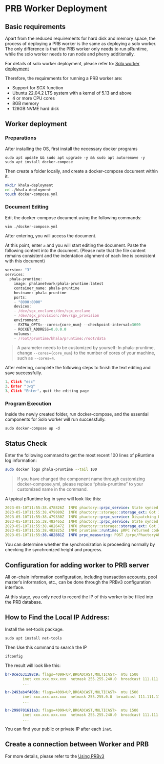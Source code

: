 # PRB Worker Deployment

## Basic requirements

Apart from the reduced requirements for hard disk and memory space, the process of deploying a PRB worker is the same as deploying a solo worker. The only difference is that the PRB worker only needs to run pRuntime, while the solo worker needs to run node and pherry additionally.

For details of solo worker deployment, please refer to: [Solo worker deployment](https://wiki.phala.network/en-us/mine/phala-worker/solo-worker-deployment/)

Therefore, the requirements for running a PRB worker are:

* Support for SGX function
* Ubuntu 22.04.2 LTS system with a kernel of 5.13 and above
* 4 or more CPU cores
* 8GB memory
* 128GB NVME hard disk

## Worker deployment

### Preparations

After installing the OS, first install the necessary docker programs

```undefined
sudo apt update && sudo apt upgrade -y && sudo apt autoremove -y
sudo apt install docker-compose
```

Then create a folder locally, and create a docker-compose document within it.

```bash
mkdir khala-deployment
cd ./khala-deployment
touch docker-compose.yml
```

### Document Editing

Edit the docker-compose document using the following commands:

```bash
vim ./docker-compose.yml 
```

After entering, you will access the document.

At this point, enter `a` and you will start editing the document. Paste the following content into the document. (Please note that the file content remains consistent and the indentation alignment of each line is consistent with this document)

```javascript
version: "3"
services:
  phala-pruntime:
    image: phalanetwork/phala-pruntime:latest
    container_name: phala-pruntime
    hostname: phala-pruntime
    ports:
    - "8000:8000"
    devices:
    - /dev/sgx_enclave:/dev/sgx_enclave
    - /dev/sgx_provision:/dev/sgx_provision
    environment:
    - EXTRA_OPTS=--cores={core_num} --checkpoint-interval=3600
    - ROCKET_ADDRESS=0.0.0.0
    volumes:
    - /root/pruntime/khala/pruntime:/root/data

```

> A parameter needs to be customized by yourself: In phala-pruntime, change `--cores={core_num}` to the number of cores of your machine, such as `--cores=4`.

After entering, complete the following steps to finish the text editing and save successfully.

```javascript
1、Click "esc"
2、Enter ":wq"
3、Click "Enter"，quit the editing page
```

### Program Execution

Inside the newly created folder, run docker-compose, and the essential components for Solo worker will run successfully.

```undefined
sudo docker-compose up -d
```

## Status Check

Enter the following command to get the most recent 100 lines of pRuntime log information:

```bash
sudo docker logs phala-pruntime --tail 100
```

> If you have changed the component name through customizing docker-compose.yml, please replace “phala-pruntime” to your customized name in the command.

A typical pRuntime log in sync will look like this:

```yaml
2023-05-10T11:55:38.478826Z  INFO phactory::prpc_service: State synced
2023-05-10T11:55:38.479089Z  INFO phactory::storage::storage_ext: Got 17 messages from OutboundMessages    
2023-05-10T11:55:38.479330Z  INFO phactory::prpc_service: Dispatching block=440838
2023-05-10T11:55:38.482465Z  INFO phactory::prpc_service: State synced
2023-05-10T11:55:38.482647Z  INFO phactory::storage::storage_ext: Got 11 messages from OutboundMessages    
2023-05-10T11:55:38.482825Z  INFO pruntime::runtime: pRPC returned code=200 size=4
2023-05-10T11:55:38.482881Z  INFO prpc_measuring: POST /prpc/PhactoryAPI.DispatchBlocks cost 18221 microseconds, status: 200   
```

You can determine whether the synchronization is proceeding normally by checking the synchronized height and progress.

## Configuration for adding worker to PRB server

All on-chain information configuration, including transaction accounts, pool master’s information, etc., can be done through the PRBv3 configuration interface.

At this stage, you only need to record the IP of this worker to be filled into the PRB database.

## How to Find the Local IP Address:

Install the net-tools package.

```undefined
sudo apt install net-tools
```

Then Use this command to search the IP

```undefined
ifconfig
```

The result will look like this:

```yaml
br-0cec631198c9: flags=4099<UP,BROADCAST,MULTICAST>  mtu 1500
        inet xxx.xxx.xxx.xxx  netmask 255.255.240.0  broadcast 111.111.111.111
        ...

br-2493ab4f406b: flags=4099<UP,BROADCAST,MULTICAST>  mtu 1500
        inet xxx.xxx.xxx.xxx  netmask 255.255.0.0  broadcast 111.111.111.111
        ...

br-2990701611a3: flags=4099<UP,BROADCAST,MULTICAST>  mtu 1500
        inet xxx.xxx.xxx.xxx  netmask 255.255.240.0  broadcast 111.111.111.111
        ...
```

You can find your public or private IP after each `inet`.

## Create a connection between Worker and PRB <a href="#create-a-connection-between-worker-and-prb" id="create-a-connection-between-worker-and-prb"></a>

For more details, please refer to the [Using PRBv3](/compute-providers/run-workers-on-khala/using-prbv3-ui)
